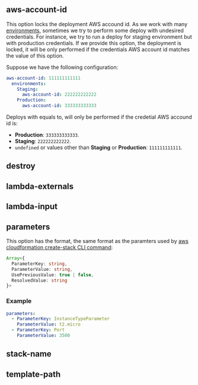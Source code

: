

<Api api={deployApi} />

## aws-account-id

<OptionHeader option="aws-account-id" options={deployOptions} />

This option locks the deployment AWS accound id. As we work with many [environments](/docs/CLI#environments), sometimes we try to perform some deploy with undesired credentials.
For instance, we try to run a deploy for staging environment but with production credentials.
If we provide this option, the deployment is locked, it will be only performed if the credentials AWS account id matches the value of this option.

Suppose we have the following configuration:

```yaml title="carlin.yml"
aws-account-id: 111111111111
  environments:
    Staging:
      aws-account-id: 222222222222
    Production:
      aws-account-id: 333333333333
```

Deploys with <OptionAliasesInline option="environment" options={cliOptions} /> equals to, will only be performed if the credetial AWS accound id is:

- **Production**: `333333333333`.
- **Staging**: `222222222222`.
- `undefined` or values other than **Staging** or **Production**: `111111111111`.

## destroy

<OptionHeader option="destroy" options={deployOptions} />

## lambda-externals

<OptionHeader option="lambda-externals" options={deployOptions} />

## lambda-input

<OptionHeader option="lambda-input" options={deployOptions} />

## parameters

<OptionHeader option="parameters" options={deployOptions} />

This option has the format, the same format as the paramters used by [aws cloudformation create-stack CLI command](https://docs.aws.amazon.com/cli/latest/reference/cloudformation/create-stack.html):

```ts
Array<{
  ParameterKey: string,
  ParameterValue: string,
  UsePreviousValue: true | false,
  ResolvedValue: string
}>
```

### Example

```yaml title="carlin.yml"
parameters:
  - ParameterKey: InstanceTypeParameter
    ParameterValue: t2.micro
  - ParameterKey: Port
    ParameterValue: 3500
```

## stack-name

<OptionHeader option="stack-name" options={deployOptions} />

## template-path

<OptionHeader option="template-path" options={deployOptions} />
